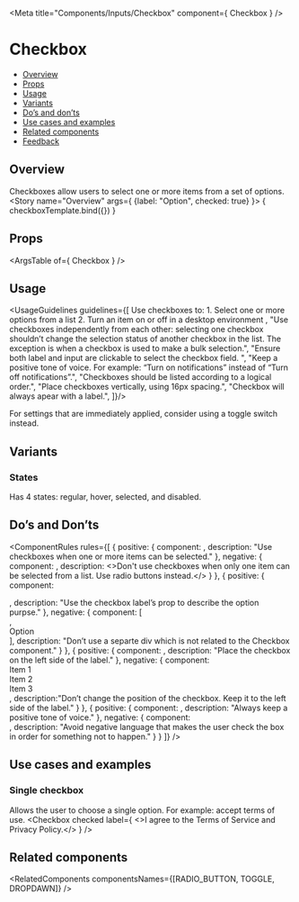 
<Meta
  title="Components/Inputs/Checkbox"
  component={ Checkbox }
/>

<!--- Component template -->


<!--- Component documentation -->

# Checkbox
- [Overview](#overview)
- [Props](#props)
- [Usage](#usage)
- [Variants](#variants)
- [Do’s and don’ts](#dos-and-donts)
- [Use cases and examples](#use-cases-and-examples)
- [Related components](#related-components)
- [Feedback](#feedback)

## Overview
Checkboxes allow users to select one or more items from a set of options.
<Canvas>
  <Story name="Overview"
         args={ {label: "Option", checked: true} }>
    { checkboxTemplate.bind({}) }
  </Story>
</Canvas>

## Props
<ArgsTable of={ Checkbox } />

## Usage
<UsageGuidelines guidelines={[
  <span className="monday-style-story-checkbox_list">Use checkboxes to:
    <span className="monday-style-story-checkbox_list-item">1. Select one or more options from a list</span>
    <span className="monday-style-story-checkbox_list-item">2. Turn an item on or off in a desktop environment</span>
  </span>,
  "Use checkboxes independently from each other: selecting one checkbox shouldn’t change the selection status of another checkbox in the list. The exception is when a checkbox is used to make a bulk selection.",
  "Ensure both label and input are clickable to select the checkbox field. ",
  "Keep a positive tone of voice. For example: “Turn on notifications” instead of “Turn off notifications”.",
  "Checkboxes should be listed according to a logical order.",
  "Place checkboxes vertically, using 16px spacing.",
  "Checkbox will always apear with a label.",
]}/>

<Tip title="Am I using the right component?">For settings that are immediately applied, consider using a <Link href="/?path=/docs/components-toggle--overview" size={Link.sizes.SMALL} withoutSpacing>toggle switch</Link> instead.</Tip>

## Variants
### States
Has 4 states: regular, hover, selected, and disabled.
<Canvas>
  <Story name="States">
    <Checkbox label="Regular" />
    <Checkbox label="Selected" checked />
    <Checkbox label="Disabled" disabled />
    <Checkbox label="Indeterminate" indeterminate />
  </Story>
</Canvas>

## Do’s and Don’ts
<ComponentRules
  rules={[
    {
      positive: {
        component:
          <DialogContentContainer className="monday-style-story-checkbox_wrapper">
            <Checkbox label="Item 1" name="Item 1" />
            <Checkbox label="Item 2" name="Item 2" checked />
            <Checkbox label="Item 3" name="Item 3" checked />
          </DialogContentContainer>,
        description: "Use checkboxes when one or more items can be selected."
      },
      negative: {
        component: 
          <DialogContentContainer className="monday-style-story-checkbox_wrapper">
            <Checkbox label="Item 1" name="Item 1" checked />
            <Checkbox label="Item 2" name="Item 2" disabled />
            <Checkbox label="Item 3" name="Item 3" disabled />
          </DialogContentContainer>,
        description: <>Don't use checkboxes when only one item can be selected from a list. Use <Link href="/?path=/docs/components-radio-button--overview" withoutSpacing>radio buttons</Link> instead.</>
      }
    },
    {
      positive: {
        component:<div className="monday-style-story-checkbox_border"><Checkbox label="Option" checked /></div>,
        description: "Use the checkbox label’s prop to describe the option purpse."
      },
      negative: {
        component: [
          <div className="monday-style-story-checkbox_border">
            <Checkbox className="monday-style-story-checkbox_minus-margin" checked />
          </div>,
          <div className="monday-style-story-checkbox_border">Option</div>
        ],
        description: "Don’t use a separte div which is not related to the Checkbox component."
      }
    },
    {
      positive: {
        component:
          <DialogContentContainer className="monday-style-story-checkbox_wrapper">
            <Checkbox label="Item 1" name="Item 1" />
            <Checkbox label="Item 2" name="Item 2" checked />
            <Checkbox label="Item 3" name="Item 3" checked />
          </DialogContentContainer>,
        description: "Place the checkbox on the left side of the label."
      },
      negative: {
        component: 
          <DialogContentContainer className="monday-style-story-checkbox_wrapper">
            <div className="monday-style-story-checkbox_inline-wrapper">
              <span>Item 1</span>
              <Checkbox className="monday-style-story-checkbox_minus-margin" />
            </div>
            <div className="monday-style-story-checkbox_inline-wrapper">
              <span>Item 2</span>
              <Checkbox className="monday-style-story-checkbox_minus-margin" checked />
            </div>
            <div className="monday-style-story-checkbox_inline-wrapper">
              <span>Item 3</span>
              <Checkbox className="monday-style-story-checkbox_minus-margin" checked />
            </div>
          </DialogContentContainer>,
        description:"Don’t change the position of the checkbox. Keep it to the left side of the label."
      }
    },
    {
      positive: {
        component:
          <DialogContentContainer className="monday-style-story-checkbox_wrapper">
            <Checkbox label="Only show incomplete items" checked />
          </DialogContentContainer>,
        description: "Always keep a positive tone of voice."
      },
      negative: {
        component:         
          <DialogContentContainer className="monday-style-story-checkbox_wrapper">
            <Checkbox label="Hide done items" checked />
          </DialogContentContainer>,
        description: "Avoid negative language that makes the user check the box in order for something not to happen."
      }
    }
  ]}
/>

## Use cases and examples
### Single checkbox
Allows the user to choose a single option. For example: accept terms of use.
<Canvas>
  <Story name="Single checkbox">
    <Checkbox checked label={
      <>I agree to the <span className="element-type-link">Terms of Service</span> and <span className="element-type-link">Privacy Policy.</span></>
    } />
  </Story>
</Canvas>

## Related components
<RelatedComponents componentsNames={[RADIO_BUTTON, TOGGLE, DROPDAWN]} /> 